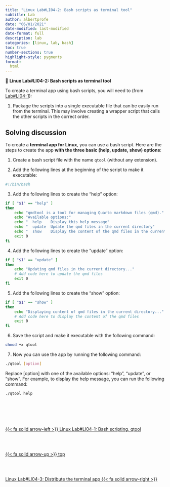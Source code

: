 ```yaml
---
title: "Linux Lab#LI04-2: Bash scripts as terminal tool"
subtitle: Lab
author: albertprofe
date: "06/01/2021"
date-modified: last-modified
date-format: full
description: lab
categories: [linux, lab, bash]
toc: true
number-sections: true
highlight-style: pygments
format:
  html
---
```


::: {.labs}
📘 **Linux Lab#LI04-2: Bash scripts as terminal tool**

To create a terminal app using bash scripts, you will need to (from [Lab#LI04-1](lilab04-1.qmd)):

1. Package the scripts into a single executable file that can be easily run from the terminal. This may involve creating a wrapper script that calls the other scripts in the correct order.

:::

## Solving discussion

To create a **terminal app for Linux**, you can use a bash script. Here are the steps to create the app **with the three basic (help, update, show) options**:

1. Create a bash script file with the name ``qtool`` (without any extension).

2. Add the following lines at the beginning of the script to make it executable:

``` bash
#!/bin/bash
````

3. Add the following lines to create the "help" option:


``` bash
if [ "$1" == "help" ]
then
    echo "qmdtool is a tool for managing Quarto markdown files (qmd)."
    echo "Available options:"
    echo "  help    Display this help message"
    echo "  update  Update the qmd files in the current directory"
    echo "  show    Display the content of the qmd files in the current directory"
    exit 0
fi
```

4. Add the following lines to create the "update" option:

``` bash
if [ "$1" == "update" ]
then
    echo "Updating qmd files in the current directory..."
    # Add code here to update the qmd files
    exit 0
fi
```

5. Add the following lines to create the "show" option:
   
``` bash
if [ "$1" == "show" ]
then
    echo "Displaying content of qmd files in the current directory..."
    # Add code here to display the content of the qmd files
    exit 0
fi
```

6. Save the script and make it executable with the following command:
   
``` bash
chmod +x qtool
```

7. Now you can use the app by running the following command:
   
``` bash
./qtool [option]
``` 

Replace [option] with one of the available options: "help", "update", or "show".
For example, to display the help message, you can run the following command:

``` bash
./qtool help
```

<!--- navLinks -->
<br><br>
<div class=row>
<br>
<div class='column left previous'>
<br>
[{{< fa solid arrow-left >}} Linux Lab#LI04-1: Bash scripting, qtool](/linux/lilab04-1.qmd)
<br>
</div>
<br>
<div class='column center'>
<br>
[{{< fa solid arrow-up >}} top](#top)
<br>
</div>
<br>
<div class='column right next'>
<br>
[Linux Lab#LI04-3: Distribute the terminal app  {{< fa solid arrow-right >}}](/linux/lilab04-3.qmd)
<br>
</div>
<br>
</div>
